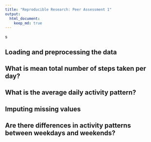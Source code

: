 ```yaml
---
title: "Reproducible Research: Peer Assessment 1"
output: 
  html_document:
    keep_md: true
---
```

s

## Loading and preprocessing the data



## What is mean total number of steps taken per day?



## What is the average daily activity pattern?



## Imputing missing values



## Are there differences in activity patterns between weekdays and weekends?

